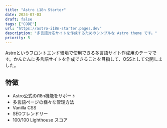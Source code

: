 ```yaml
---
title: "Astro i18n Starter"
date: 2024-07-03
draft: false
tags: ["CODE"]
url: "https://astro-i18n-starter.pages.dev" 
description: "多言語対応サイトを作成するためのシンプルな Astro theme です。"
priority: 5
---
```


[Astro](https://astro.build)というフロントエンド環境で使用できる多言語サイト作成用のテーマです。かんたんに多言語サイトを作成できることを目指して、OSSとして公開しました。

## 特徴
- Astro公式のi18n機能をサポート
- 多言語ページの様々な管理方法
- Vanilla CSS
- SEOフレンドリー
- 100/100 Lighthouse スコア
